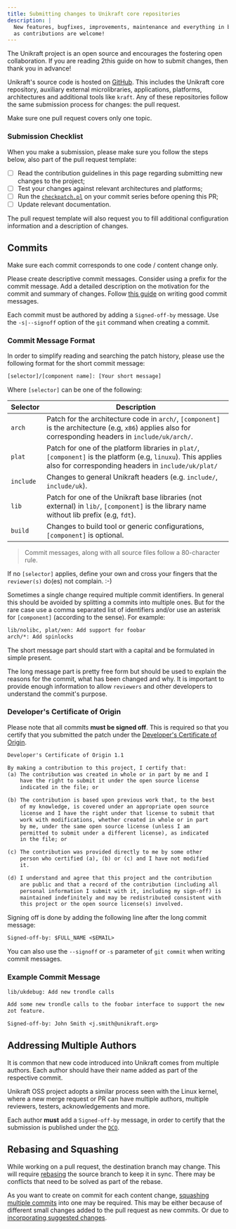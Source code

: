 ```yaml
---
title: Submitting changes to Unikraft core repositories
description: |
  New features, bugfixes, improvements, maintenance and everything in between
  as contributions are welcome!
---
```


The Unikraft project is an open source and encourages the fostering open
collaboration. If you are reading 2this guide on how to submit changes, then
thank you in advance!

Unikraft's source code is hosted on [GitHub](https://github.com). This includes
the Unikraft core repository, auxiliary external microlibraries, applications,
platforms, architectures and additional tools like `kraft`. Any of these
repositories follow the same submission process for changes: the pull request.

Make sure one pull request covers only one topic.

### Submission Checklist

When you make a submission, please make sure you follow the steps below, also
part of the pull request template:

- [ ] Read the contribution guidelines in this page regarding submitting new changes to the project;
- [ ] Test your changes against relevant architectures and platforms;
- [ ] Run the [`checkpatch.pl`](https://github.com/unikraft/unikraft/blob/staging/support/scripts/checkpatch.pl) on your commit series before opening this PR;
- [ ] Update relevant documentation.

The pull request template will also request you to fill additional configuration
information and a description of changes.

## Commits

Make sure each commit corresponds to one code / content change only.

Please create descriptive commit messages. Consider using a prefix for the
commit message. Add a detailed description on the motivation for the commit and
summary of changes. Follow [this guide](https://cbea.ms/git-commit/) on writing
good commit messages.

Each commit must be authored by adding a `Signed-off-by` message.  Use the
`-s|--signoff` option of the `git` command when creating a commit.

### Commit Message Format

In order to simplify reading and searching the patch history, please use the following format for the short commit message:

```txt
[selector]/[component name]: [Your short message]
```

Where `[selector]` can be one of the following:

| Selector    | Description                                                                                                                                                           |
|-------------|-----------------------------------------------------------------------------------------------------------------------------------------------------------------------|
| `arch`      | Patch for the architecture code in `arch/`,  `[component]` is the architecture (e.g, `x86`) applies also for corresponding headers in `include/uk/arch/`.             |
| `plat`      | Patch for one of the platform libraries in `plat/`, `[component]` is the platform (e.g, `linuxu`).  This applies also for corresponding headers in `include/uk/plat/` |
| `include`   | Changes to general Unikraft headers (e.g. `include/`, `include/uk`).                                                                                                   |
| `lib`       | Patch for one of the Unikraft base libraries (not external) in `lib/`, `[component]` is the library name without lib prefix (e.g, `fdt`).                             |
| `build`     | Changes to build tool or generic configurations, `[component]` is optional.                                                                                         |

> Commit messages, along with all source files follow a 80-character rule.

If no `[selector]` applies, define your own and cross your fingers that the `reviewer(s)` do(es) not complain. :-)

Sometimes a single change required multiple commit identifiers.
In general this should be avoided by splitting a commits into multiple ones.
But for the rare case use a comma separated list of identifiers and/or use an asterisk for `[component]` (according to the sense).
For example:

```txt
lib/nolibc, plat/xen: Add support for foobar
arch/*: Add spinlocks
```

The short message part should start with a capital and be formulated in simple present.

The long message part is pretty free form but should be used to explain the reasons for the commit, what has been changed and why.
It is important to provide enough information to allow `reviewers` and other developers to understand the commit's purpose.

### Developer's Certificate of Origin

Please note that all commits **must be signed off**.
This is required so that you certify that you submitted the patch under the [Developer's Certificate of Origin](https://www.kernel.org/doc/html/latest/process/submitting-patches.html#developer-s-certificate-of-origin-1-1).

```txt
Developer's Certificate of Origin 1.1

By making a contribution to this project, I certify that:
(a) The contribution was created in whole or in part by me and I
    have the right to submit it under the open source license
    indicated in the file; or

(b) The contribution is based upon previous work that, to the best
    of my knowledge, is covered under an appropriate open source
    license and I have the right under that license to submit that
    work with modifications, whether created in whole or in part
    by me, under the same open source license (unless I am
    permitted to submit under a different license), as indicated
    in the file; or

(c) The contribution was provided directly to me by some other
    person who certified (a), (b) or (c) and I have not modified
    it.

(d) I understand and agree that this project and the contribution
    are public and that a record of the contribution (including all
    personal information I submit with it, including my sign-off) is
    maintained indefinitely and may be redistributed consistent with
    this project or the open source license(s) involved.
```

Signing off is done by adding the following line after the long commit message:

```txt
Signed-off-by: $FULL_NAME <$EMAIL>
```

You can also use the `--signoff` or `-s` parameter of `git commit` when writing commit messages.

### Example Commit Message

```txt
lib/ukdebug: Add new trondle calls

Add some new trondle calls to the foobar interface to support the new
zot feature.

Signed-off-by: John Smith <j.smith@unikraft.org>
```

## Addressing Multiple Authors

It is common that new code introduced into Unikraft comes from multiple authors.
Each author should have their name added as part of the respective commit.

Unikraft OSS project adopts a similar process seen with the Linux kernel, where a new merge request or PR can have multiple authors, multiple reviewers, testers, acknowledgements and more.

Each author **must** add a `Signed-off-by` message, in order to certify that the submission is published under the [`DCO`](docs/contributing/submitting-changes/#developers-certificate-of-origin).

## Rebasing and Squashing

While working on a pull request, the destination branch may change.
This will require [rebasing](https://docs.github.com/en/get-started/using-git/about-git-rebase) the source branch to keep it in sync.
There may be conflicts that need to be solved as part of the rebase.

As you want to create on commit for each content change, [squashing multiple commits](https://docs.github.com/en/desktop/contributing-and-collaborating-using-github-desktop/managing-commits/squashing-commits) into one may be required.
This may be either because of different small changes added to the pull request as new commits.
Or due to [incorporating suggested changes](docs/contributing/suggest-changes).
